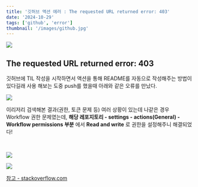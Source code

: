 ```yaml
---
title: '깃허브 액션 에러 : The requested URL returned error: 403'
date: '2024-10-29'
tags: ['github', 'error']
thumbnail: '/images/github.jpg'
---
```


![](/images/github.jpg)
<br />

<h2>The requested URL returned error: 403</h2>

깃허브에 TIL 작성을 시작하면서 액션을 통해 README를 자동으로 작성해주는 방법이 있다길래 사용 해보는 도중 push를 했을때 아래와 같은 오류를 만났다.

![](https://velog.velcdn.com/images/100-100/post/f2a5488c-c703-4875-b424-3d5394e089db/image.png)
<br />

이리저리 검색해본 결과(권한, 토큰 문제 등) 여러 상황이 있는데 나같은 경우 Workflow 권한 문제였는데, **해당 레포지토리 - settings - actions(General) - Workflow permissions 부분** 에서 **Read and write** 로 권한을 설정해주니 해결되었다!

<br />

![](https://velog.velcdn.com/images/100-100/post/2b5d5595-4050-4216-bf2e-2d023952cd56/image.png)
<br />

![](https://velog.velcdn.com/images/100-100/post/f5d2787f-a474-4895-867f-9ef7239ea2b7/image.png)
<br/>

<a href="https://stackoverflow.com/questions/73687176/permission-denied-to-github-actionsbot-the-requested-url-returned-error-403" target="_blank" rel="noopener noreferrer">
    <p className="text-info">참고 - stackoverflow.com</p>
</a>